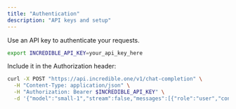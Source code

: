 ```yaml
---
title: "Authentication"
description: "API keys and setup"
---
```


Use an API key to authenticate your requests.

```bash
export INCREDIBLE_API_KEY=your_api_key_here
```

Include it in the Authorization header:

```bash
curl -X POST "https://api.incredible.one/v1/chat-completion" \
  -H "Content-Type: application/json" \
  -H "Authorization: Bearer $INCREDIBLE_API_KEY" \
  -d '{"model":"small-1","stream":false,"messages":[{"role":"user","content":"Ping"}]}'
```


